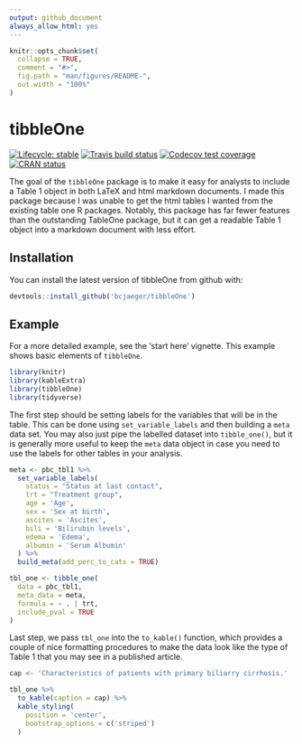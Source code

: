 ```yaml
---
output: github_document
always_allow_html: yes
---
```


<!-- README.md is generated from README.Rmd. Please edit that file -->

```r
knitr::opts_chunk$set(
  collapse = TRUE,
  comment = "#>",
  fig.path = "man/figures/README-",
  out.width = "100%"
)
```



# tibbleOne

<!-- badges: start -->
[![Lifecycle: stable](https://img.shields.io/badge/lifecycle-stable-brightgreen.svg)](https://www.tidyverse.org/lifecycle/#stable)
[![Travis build status](https://travis-ci.org/bcjaeger/tibbleOne.svg?branch=master)](https://travis-ci.org/bcjaeger/tibbleOne)
[![Codecov test coverage](https://codecov.io/gh/bcjaeger/tibbleOne/branch/master/graph/badge.svg)](https://codecov.io/gh/bcjaeger/tibbleOne?branch=master)
[![CRAN status](https://www.r-pkg.org/badges/version/tibbleOne)](https://CRAN.R-project.org/package=tibbleOne)
<!-- badges: end -->


The goal of the `tibbleOne` package is to make it easy for analysts to include a Table 1 object in both LaTeX and html markdown documents. I made this package because I was unable to get the html tables I wanted from the existing table one R packages. Notably, this package has far fewer features than the outstanding TableOne package, but it can get a readable Table 1 object into a markdown document with less effort.

## Installation

You can install the latest version of tibbleOne from github with:

``` r
devtools::install_github('bcjaeger/tibbleOne')
```

## Example

For a more detailed example, see the 'start here' vignette. This example shows basic elements of `tibbleOne`.

```r

library(knitr)
library(kableExtra)
library(tibbleOne)
library(tidyverse)

```

The first step should be setting labels for the variables that will be in the table. This can be done using `set_variable_labels` and then building a `meta` data set. You may also just pipe the labelled dataset into `tibble_one()`, but it is generally more useful to keep the `meta` data object in case you need to use the labels for other tables in your analysis. 

```r

meta <- pbc_tbl1 %>% 
  set_variable_labels(
    status = "Status at last contact",
    trt = "Treatment group",
    age = 'Age',
    sex = 'Sex at birth',
    ascites = 'Ascites',
    bili = 'Bilirubin levels',
    edema = 'Edema',
    albumin = 'Serum Albumin'
  ) %>%
  build_meta(add_perc_to_cats = TRUE)

tbl_one <- tibble_one(
  data = pbc_tbl1,
  meta_data = meta,
  formula = ~ . | trt,
  include_pval = TRUE
)

```

Last step, we pass `tbl_one` into the `to_kable()` function, which provides a couple of nice formatting procedures to make the data look like the type of Table 1 that you may see in a published article.

```r

cap <- 'Characteristics of patients with primary biliarry cirrhosis.'

tbl_one %>% 
  to_kable(caption = cap) %>%
  kable_styling(
    position = 'center',
    bootstrap_options = c('striped')
  )

```
